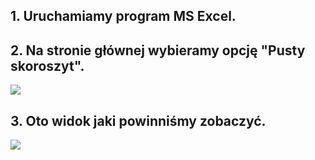 ## 1. Uruchamiamy program MS Excel.

## 2. Na stronie głównej wybieramy opcję "Pusty skoroszyt".
![](https://i.imgur.com/KTe5G8i.png)

## 3. Oto widok jaki powinniśmy zobaczyć.
![](https://i.imgur.com/3OASTDU.png)

